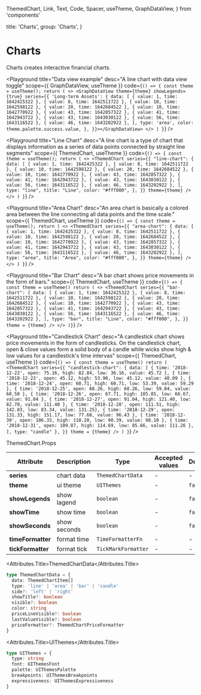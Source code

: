   ThemedChart,
  Link,
  Text,
  Code,
  Spacer,
  useTheme,
  GraphDataView,
} from 'components'

  title: 'Charts',
  group: 'Charts',
}

# Charts

Charts creates interactive financial charts.

<Playground
  title="Data view example"
  desc="A line chart with data view toggle"
  scope={{ GraphDataView, useTheme }}
  code={`
    () => {
      const theme = useTheme();
      return (
        <>
          <GraphDataView theme={theme} showLegends={true} series={{
            'Long-term Assets': {
              data: [
                      { value: 1, time: 1642425322 },
                      { value: 8, time: 1642511722 },
                      { value: 10, time: 1642598122 },
                      { value: 20, time: 1642684522 },
                      { value: 10, time: 1642770922 },
                      { value: 43, time: 1642857322 },
                      { value: 41, time: 1642943722 },
                      { value: 43, time: 1643030122 },
                      { value: 56, time: 1643116522 },
                      { value: 46, time: 1643202922 },
                    ],
              type: 'area',
              color: theme.palette.success.value,
            },
          }}></GraphDataView>
        </>
      )
    }
  `}
/>

<Playground
  title="Line Chart"
  desc="A line chart is a type of chart that displays information as a series of data points connected by straight line segments"
  scope={{ ThemedChart, useTheme }}
  code={`
    () => {
      const theme = useTheme();
      return (
        <>
          <ThemedChart
            series={{
              "line-chart": {
                data: [
                  { value: 1, time: 1642425322 },
                  { value: 8, time: 1642511722 },
                  { value: 10, time: 1642598122 },
                  { value: 20, time: 1642684522 },
                  { value: 10, time: 1642770922 },
                  { value: 43, time: 1642857322 },
                  { value: 41, time: 1642943722 },
                  { value: 43, time: 1643030122 },
                  { value: 56, time: 1643116522 },
                  { value: 46, time: 1643202922 },
                ],
                type: "line",
                title: "Line",
                color: "#fff000",
              },
            }}
            theme={theme}
          />
        </>
      )
    }
  `}
/>

<Playground
  title="Area Chart"
  desc="An area chart is basically a colored area between the line connecting all data points and the time scale."
  scope={{ ThemedChart, useTheme }}
  code={`
    () => {
      const theme = useTheme();
      return (
        <>
          <ThemedChart
            series={{
              "area-chart": {
              data: [
                { value: 1, time: 1642425322 },
                { value: 8, time: 1642511722 },
                { value: 10, time: 1642598122 },
                { value: 20, time: 1642684522 },
                { value: 10, time: 1642770922 },
                { value: 43, time: 1642857322 },
                { value: 41, time: 1642943722 },
                { value: 43, time: 1643030122 },
                { value: 56, time: 1643116522 },
                { value: 46, time: 1643202922 },
                ],
              type: "area",
              title: "Area",
              color: "#fff000",
              },
            }}
            theme={theme}
          />
        </>
      )
    }
  `}
/>

<Playground
  title="Bar Chart"
  desc="A bar chart shows price movements in the form of bars."
  scope={{ ThemedChart, useTheme }}
  code={`
      () => {
        const theme = useTheme()
        return (
        <>
        <ThemedChart
        series={{
          "bar-chart": {
          data: [
              { value: 1, time: 1642425322 },
              { value: 8, time: 1642511722 },
              { value: 10, time: 1642598122 },
              { value: 20, time: 1642684522 },
              { value: 10, time: 1642770922 },
              { value: 43, time: 1642857322 },
              { value: 41, time: 1642943722 },
              { value: 43, time: 1643030122 },
              { value: 56, time: 1643116522 },
              { value: 46, time: 1643202922 },
              ],
            type: "bar",
            title: "Line",
            color: "#fff000",
          },
        }}
      theme = {theme}
    />
    </>
  )}
`}
/>

<Playground
  title="Candlestick Chart"
  desc="A candlestick chart shows price movements in the form of candlesticks. On the candlestick chart, open & close values form a solid body of a candle while wicks show high & low values for a candlestick's time intervas"
  scope={{ ThemedChart, useTheme }}
  code={`
      () => {
        const theme = useTheme()
        return (
          <ThemedChart
            series={{
              "candlestick-chart": {
                data: [
                  { time: '2018-12-22', open: 75.16, high: 82.84, low: 36.16, value: 45.72 },
                  { time: '2018-12-23', open: 45.12, high: 53.90, low: 45.12, value: 48.09 },
                  { time: '2018-12-24', open: 60.71, high: 60.71, low: 53.39, value: 59.29 },
                  { time: '2018-12-25', open: 68.26, high: 68.26, low: 59.04, value: 60.50 },
                  { time: '2018-12-26', open: 67.71, high: 105.85, low: 66.67, value: 91.04 },
                  { time: '2018-12-27', open: 91.04, high: 121.40, low: 82.70, value: 111.40 },
                  { time: '2018-12-28', open: 111.51, high: 142.83, low: 83.34, value: 131.25},
                  { time: '2018-12-29', open: 131.33, high: 151.17, low: 77.68, value: 96.43 },
                  { time: '2018-12-30', open: 106.33, high: 110.20, low: 90.39, value: 98.10 },
                  { time: '2018-12-31', open: 109.87, high: 114.69, low: 85.66, value: 111.26 },
                  ],
                type: "candle"
              },
            }}
            theme = {theme}
          />
        )
      }
`}
/>

<Attributes edit="/pages/components/charts.mdx">
<Attributes.Title>ThemedChart.Props</Attributes.Title>

| Attribute         | Description  | Type                | Accepted values | Default |
| ----------------- | ------------ | ------------------- | --------------- | ------- |
| **series**        | chart data   | `ThemedChartData`   | -               | -       |
| **theme**         | ui theme     | `UIThemes`          | -               | `false` |
| **showLegends**   | show lagend  | `boolean`           | -               | `false` |
| **showTime**      | show time    | `boolean`           | -               | `false` |
| **showSeconds**   | show seconds | `boolean`           | -               | `false` |
| **timeFormatter** | format time  | `TimeFormatterFn`   | -               | -       |
| **tickFormatter** | format tick  | `TickMarkFormatter` | -               | -       |

<Attributes.Title>ThemedChartData</Attributes.Title>

```ts
type ThemedChartData = {
  data: ThemedChartItem[]
  type: 'line' | 'area' | 'bar' | 'candle'
  side?: 'left' | 'right'
  showTitle?: boolean
  visible?: boolean
  color: string
  priceLineVisible?: boolean
  lastValueVisible?: boolean
  priceFormatter?: ThemedChartPriceFormatter
}
```

<Attributes.Title>UIThemes</Attributes.Title>

```ts
type UIThemes = {
  type: string
  font: UIThemesFont
  palette: UIThemesPalette
  breakpoints: UIThemesBreakpoints
  expressiveness: UIThemesExpressiveness
}
```

</Attributes>
